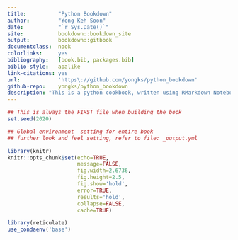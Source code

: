 ```yaml
--- 
title:          "Python Bookdown"
author:         "Yong Keh Soon"
date:           "`r Sys.Date()`"
site:           bookdown::bookdown_site
output:         bookdown::gitbook
documentclass:  nook
colorlinks:     yes
bibliography:   [book.bib, packages.bib]
biblio-style:   apalike
link-citations: yes
url:            'https\://github.com/yongks/python_bookdown'
github-repo:    yongks/python_bookdown
description: "This is a python cookbook, written using RMarkdown Notebook. It is made possible by using reticulate R library as the bridge between R and Python."
---
```


```r
## This is always the FIRST file when building the book
set.seed(2020)

## Global environment  setting for entire book
## further look and feel setting, refer to file: _output.yml

library(knitr)
knitr::opts_chunk$set(echo=TRUE, 
                      message=FALSE, 
                      fig.width=2.6736, 
                      fig.height=2.5, 
                      fig.show='hold', 
                      error=TRUE, 
                      results='hold',
                      collapse=FALSE,
                      cache=TRUE) 
```



```r
library(reticulate)
use_condaenv('base')
```
